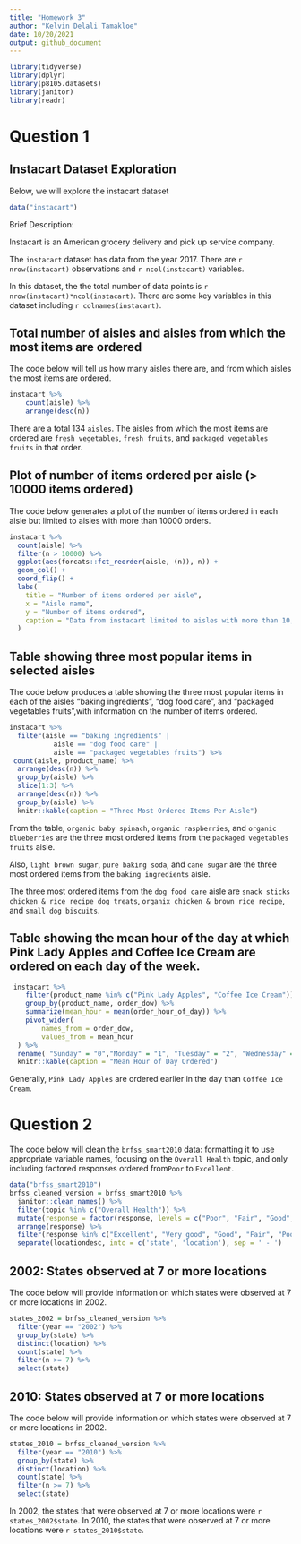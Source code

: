 ```yaml
---
title: "Homework 3"
author: "Kelvin Delali Tamakloe"
date: 10/20/2021
output: github_document
---
```

```r
library(tidyverse)
library(dplyr)
library(p8105.datasets)
library(janitor)
library(readr)
```

# Question 1

## Instacart Dataset Exploration

Below, we will explore the instacart dataset

```r
data("instacart")
```

Brief Description:

Instacart is an American grocery delivery and pick up service company. 

The `instacart` dataset has data from the year 2017. There are `r nrow(instacart)` observations and `r ncol(instacart)` variables. 

In this dataset, the the total number of data points is `r nrow(instacart)*ncol(instacart)`. There are some key variables in this dataset including `r colnames(instacart)`.

## Total number of aisles and aisles from which the most items are ordered

The code below will tell us how many aisles there are, and from which aisles the most items are ordered.

```r
instacart %>% 
	count(aisle) %>% 
	arrange(desc(n))
```
There are a total 134 `aisles`. The aisles from which the most items are ordered are `fresh vegetables`, `fresh fruits`, and `packaged vegetables fruits` in that order.

## Plot of number of items ordered per aisle (> 10000 items ordered)

The code below generates a plot of the number of items ordered in each aisle but limited to aisles with more than 10000 orders.

```r
instacart %>%
  count(aisle) %>%
  filter(n > 10000) %>%
  ggplot(aes(forcats::fct_reorder(aisle, (n)), n)) +
  geom_col() +
  coord_flip() +
  labs(
    title = "Number of items ordered per aisle",
    x = "Aisle name",
    y = "Number of items ordered",
    caption = "Data from instacart limited to aisles with more than 10,000 items ordered"
  )
```

## Table showing three most popular items in selected aisles 
The code below  produces a table showing the three most popular items in each of the aisles “baking ingredients”, “dog food care”, and “packaged vegetables fruits”,with information on the number of items ordered.

```r
instacart %>%
  filter(aisle == "baking ingredients" | 
           aisle == "dog food care" | 
           aisle == "packaged vegetables fruits") %>%
 count(aisle, product_name) %>%
  arrange(desc(n)) %>%
  group_by(aisle) %>%
  slice(1:3) %>%
  arrange(desc(n)) %>%
  group_by(aisle) %>%
  knitr::kable(caption = "Three Most Ordered Items Per Aisle")
```

From the table, `organic baby spinach`, `organic raspberries`, and `organic blueberries` 
are the three most ordered items from the `packaged vegetables fruits` aisle. 

Also, `light brown sugar`, `pure baking soda`, and `cane sugar` are the three most ordered items from the `baking ingredients` aisle. 

The three most ordered items from the `dog food care` aisle are `snack sticks chicken & rice recipe dog treats`, `organix chicken & brown rice recipe`, and `small dog biscuits`.


## Table showing the mean hour of the day at which Pink Lady Apples and Coffee Ice Cream are ordered on each day of the week.

```r
 instacart %>% 
	filter(product_name %in% c("Pink Lady Apples", "Coffee Ice Cream")) %>% 
	group_by(product_name, order_dow) %>% 
	summarize(mean_hour = mean(order_hour_of_day)) %>% 
	pivot_wider(
		names_from = order_dow,
		values_from = mean_hour
  ) %>%
  rename( "Sunday" = "0","Monday" = "1", "Tuesday" = "2", "Wednesday" = "3", "Thursday" = "4", "Friday" = "5", "Saturday" = "6") %>% 
  knitr::kable(caption = "Mean Hour of Day Ordered")
```
Generally, `Pink Lady Apples` are ordered earlier in the day than `Coffee Ice Cream`.

# Question 2

The code below will clean the `brfss_smart2010` data: formatting it to use appropriate variable names, 
focusing on the `Overall Health` topic, and only including factored responses ordered from`Poor` to `Excellent`.

```r
data("brfss_smart2010")
brfss_cleaned_version = brfss_smart2010 %>% 
  janitor::clean_names() %>%
  filter(topic %in% c("Overall Health")) %>%
  mutate(response = factor(response, levels = c("Poor", "Fair", "Good", "Very good", "Excellent"))) %>%
  arrange(response) %>%
  filter(response %in% c("Excellent", "Very good", "Good", "Fair", "Poor")) %>%
  separate(locationdesc, into = c('state', 'location'), sep = ' - ')
```

## 2002: States observed at 7 or more locations

The code below will provide information on which states were observed at 7 or more locations in 2002.

```r
states_2002 = brfss_cleaned_version %>% 
  filter(year == "2002") %>% 
  group_by(state) %>% 
  distinct(location) %>% 
  count(state) %>% 
  filter(n >= 7) %>% 
  select(state)
```

## 2010: States observed at 7 or more locations

The code below will provide information on which states were observed at 7 or more locations in 2002.

```r
states_2010 = brfss_cleaned_version %>% 
  filter(year == "2010") %>% 
  group_by(state) %>% 
  distinct(location) %>% 
  count(state) %>% 
  filter(n >= 7) %>% 
  select(state)
```

In 2002, the states that were observed at 7 or more locations were `r states_2002$state`. 
In 2010, the states that were observed at 7 or more locations were `r states_2010$state`.